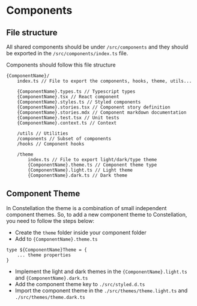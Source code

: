 
<Meta title='Components/Intro' />

# Components

## File structure

All shared components should be under `/src/components` and they should be exported in the `/src/components/index.ts` file.

Components should follow this file structure

```
{ComponentName}/
    index.ts // File to export the components, hooks, theme, utils...

    {ComponentName}.types.ts // Typescript types
    {ComponentName}.tsx // React component
    {ComponentName}.styles.ts // Styled components
    {ComponentName}.stories.tsx // Component story definition
    {ComponentName}.stories.mdx // Component markdown documentation
    {ComponentName}.test.tsx // Unit tests
    {ComponentName}.context.ts // Context

    /utils // Utilities
    /components // Subset of components
    /hooks // Component hooks

    /theme
        index.ts // File to export light/dark/type theme
        {ComponentName}.theme.ts // Component theme type
        {ComponentName}.light.ts // Light theme
        {ComponentName}.dark.ts // Dark theme
```

## Component Theme

In Constellation the theme is a combination of small independent component themes.
So, to add a new component theme to Constellation, you need to follow the steps below:

- Create the `theme` folder inside your component folder
- Add to `{ComponentName}.theme.ts`

```
type ${ComponentName}Theme = {
    ... theme properties
}
```

- Implement the light and dark themes in the `{ComponentName}.light.ts` and `{ComponentName}.dark.ts`
- Add the component theme key to `./src/styled.d.ts`
- Import the component theme in the `./src/themes/theme.light.ts` and `./src/themes/theme.dark.ts`
